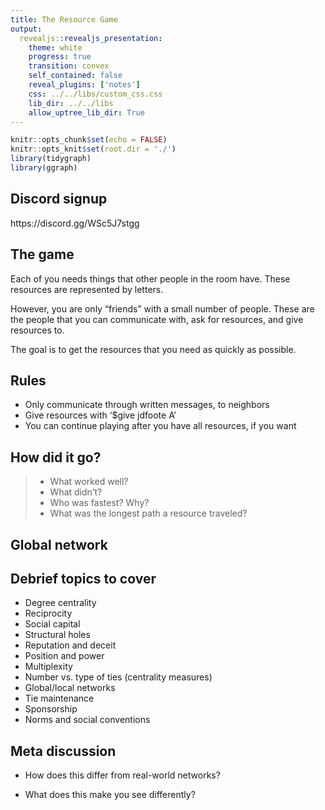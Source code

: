 ```yaml
---
title: The Resource Game
output: 
  revealjs::revealjs_presentation:
    theme: white
    progress: true
    transition: convex
    self_contained: false
    reveal_plugins: ['notes']
    css: ../../libs/custom_css.css
    lib_dir: ../../libs
    allow_uptree_lib_dir: True
---
```


```r
knitr::opts_chunk$set(echo = FALSE)
knitr::opts_knit$set(root.dir = './')
library(tidygraph)
library(ggraph)
```
## Discord signup

https://discord.gg/WSc5J7stgg

## The game

Each of you needs things that other people in the room have. These resources are represented by letters.

However, you are only "friends" with a small number of people. These are the people that you can communicate with, ask for resources, and give resources to.

The goal is to get the resources that you need as quickly as possible.

## Rules

- Only communicate through written messages, to neighbors
- Give resources with '$give jdfoote A'
- You can continue playing after you have all resources, if you want

## How did it go?

>- What worked well?
>- What didn't?
>- Who was fastest? Why?
>- What was the longest path a resource traveled?

## Global network

## Debrief topics to cover
- Degree centrality
- Reciprocity
- Social capital
- Structural holes
- Reputation and deceit
- Position and power
- Multiplexity
- Number vs. type of ties (centrality measures)
- Global/local networks
- Tie maintenance
- Sponsorship
- Norms and social conventions

## Meta discussion
- How does this differ from real-world networks?

- What does this make you see differently?

